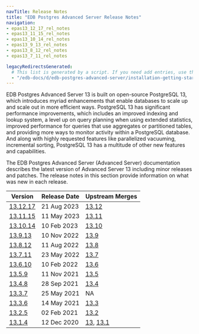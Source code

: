 ```yaml
---
navTitle: Release Notes
title: "EDB Postgres Advanced Server Release Notes"
navigation:
- epas13_12_17_rel_notes
- epas13_11_15_rel_notes
- epas13_10_14_rel_notes
- epas13_9_13_rel_notes
- epas13_8_12_rel_notes
- epas13_7_11_rel_notes

legacyRedirectsGenerated:
  # This list is generated by a script. If you need add entries, use the `legacyRedirects` key.
  - "/edb-docs/d/edb-postgres-advanced-server/installation-getting-started/release-notes/13/index.html"
---
```


EDB Postgres Advanced Server 13 is built on open-source PostgreSQL 13, which introduces myriad enhancements that enable databases to scale up and scale out in more efficient ways. PostgreSQL 13 has significant performance improvements, which includes an improved indexing and lookup system, a level up on query planning when using extended statistics, improved performance for queries that use aggregates or partitioned tables, and providing more ways to monitor activity within a PostgreSQL database. And along with highly requested features like parallelized vacuuming, incremental sorting, PostgreSQL 13 has a multitude of other new features and capabilities.

The EDB Postgres Advanced Server (Advanced Server) documentation describes the latest version of Advanced Server 13 including minor releases and patches. The release notes in this section provide information on what was new in each release. 

| Version                               | Release Date | Upstream Merges                                                                                                  | 
| ------------------------------------- | ------------ | ---------------------------------------------------------------------------------------------------------------- | 
| [13.12.17](epas13_12_17_rel_notes) | 21 Aug 2023 | [13.12](https://www.postgresql.org/docs/release/13.12/)           |
| [13.11.15](epas13_11_15_rel_notes) | 11 May 2023 | [13.11](https://www.postgresql.org/docs/release/13.11/)           |
| [13.10.14](epas13_10_14_rel_notes) | 10 Feb 2023 | [13.10](https://www.postgresql.org/docs/release/13.10/)           |
| [13.9.13](epas13_9_13_rel_notes) | 10 Nov 2022 | [13.9](https://www.postgresql.org/docs/release/13.9/)           |
| [13.8.12](epas13_8_12_rel_notes) | 11 Aug 2022 | [13.8](https://www.postgresql.org/docs/release/13.8/)           |
| [13.7.11](epas13_7_11_rel_notes) | 23 May 2022 | [13.7](https://www.postgresql.org/docs/release/13.7/)           
| [13.6.10](13_epas13.6.10_rel_notes) | 10 Feb 2022 | [13.6](https://www.postgresql.org/docs/13/release-13-6.html)           | 
| [13.5.9](14_epas13.5.9_rel_notes) | 11 Nov 2021 | [13.5](https://www.postgresql.org/docs/13/release-13-5.html)           | 
| [13.4.8](15_epas13.4.8_rel_notes) | 28 Sep 2021 | [13.4](https://www.postgresql.org/docs/13/release-13-4.html)     | 
| [13.3.7](16_epas13.3.7_rel_notes) | 25 May 2021 | NA                                                                                                               |
| [13.3.6](17_epas13.3.6_rel_notes) | 14 May 2021 | [13.3](https://www.postgresql.org/docs/13/release-13-3.html)               |
| [13.2.5](19_epas13.2.5_rel_notes) | 02 Feb 2021  | [13.2](https://www.postgresql.org/docs/13/release-13-2.html)          |
| [13.1.4](20_epas13_rel_notes)         | 12 Dec 2020 | [13](https://www.postgresql.org/docs/13/release-13.html), [13.1](https://www.postgresql.org/docs/13/release-13-1.html) |